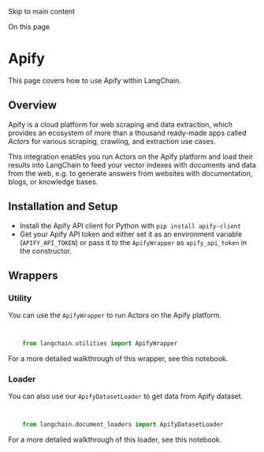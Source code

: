 

Skip to main content

On this page

# Apify

This page covers how to use Apify within LangChain.

## Overview​

Apify is a cloud platform for web scraping and data extraction, which provides an ecosystem of more than a thousand ready-made apps called _Actors_ for various scraping, crawling, and extraction use
cases.

This integration enables you run Actors on the Apify platform and load their results into LangChain to feed your vector indexes with documents and data from the web, e.g. to generate answers from
websites with documentation, blogs, or knowledge bases.

## Installation and Setup​

  * Install the Apify API client for Python with `pip install apify-client`
  * Get your Apify API token and either set it as an environment variable (`APIFY_API_TOKEN`) or pass it to the `ApifyWrapper` as `apify_api_token` in the constructor.

## Wrappers​

### Utility​

You can use the `ApifyWrapper` to run Actors on the Apify platform.

```python


    from langchain.utilities import ApifyWrapper


```

For a more detailed walkthrough of this wrapper, see this notebook.

### Loader​

You can also use our `ApifyDatasetLoader` to get data from Apify dataset.

```python


    from langchain.document_loaders import ApifyDatasetLoader


```

For a more detailed walkthrough of this loader, see this notebook.
